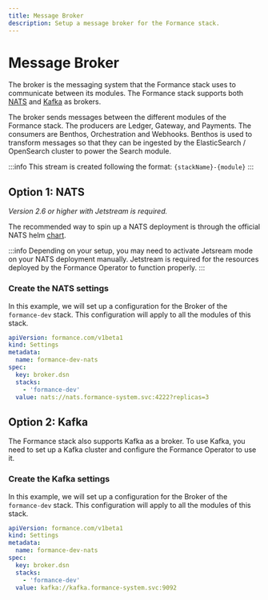 ```yaml
---
title: Message Broker
description: Setup a message broker for the Formance stack.
---
```


# Message Broker

The broker is the messaging system that the Formance stack uses to communicate between its modules. The Formance stack supports both [NATS](https://nats.io/) and [Kafka](https://kafka.apache.org/) as brokers.

The broker sends messages between the different modules of the Formance stack. The producers are Ledger, Gateway, and Payments. The consumers are Benthos, Orchestration and Webhooks. Benthos is used to transform messages so that they can be ingested by the ElasticSearch / OpenSearch cluster to power the Search module.

:::info
This stream is created following the format: `{stackName}-{module}`
:::

## Option 1: NATS

_Version 2.6 or higher with Jetstream is required._

The recommended way to spin up a NATS deployment is through the official NATS helm [chart](https://artifacthub.io/packages/helm/nats/nats).

:::info
Depending on your setup, you may need to activate Jetsream mode on your NATS deployment manually. Jetstream is required for the resources deployed by the Formance Operator to function properly.
:::

### Create the NATS settings

In this example, we will set up a configuration for the Broker of the `formance-dev` stack. This configuration will apply to all the modules of this stack.

```yaml
apiVersion: formance.com/v1beta1
kind: Settings
metadata:
  name: formance-dev-nats
spec:
  key: broker.dsn
  stacks:
    - 'formance-dev'
  value: nats://nats.formance-system.svc:4222?replicas=3
```

## Option 2: Kafka

The Formance stack also supports Kafka as a broker. To use Kafka, you need to set up a Kafka cluster and configure the Formance Operator to use it.

### Create the Kafka settings

In this example, we will set up a configuration for the Broker of the `formance-dev` stack. This configuration will apply to all the modules of this stack.

```yaml
apiVersion: formance.com/v1beta1
kind: Settings
metadata:
  name: formance-dev-nats
spec:
  key: broker.dsn
  stacks:
    - 'formance-dev'
  value: kafka://kafka.formance-system.svc:9092
```